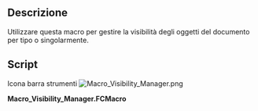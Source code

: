 <languages/>

{{Macro/it
|Name=Visibility_Manager
|Icon=Macro_Visibility_Manager.png
|Description=Utilizzarlo per gestire la visibilità degli oggetti del documento.<br/>Esistono due modalità operative: ''Mostra tutto'' e ''Mostra tipi''.<br/>
Nella modalità ''Mostra tipi'' (l'impostazione predefinita) viene visualizzato solo un elenco dei tipi di oggetti, ad es. Body, Sketch, Pad, Extrude.<br/>
Attivando/disattivando uno dei tipi verrà impostata la visibilità di tutti gli oggetti documento di quel tipo nel documento attivo.<br/>
Nella modalità ''Mostra tutto'' (premi il tasto Maiusc durante l'esecuzione della macro) viene visualizzata una casella di controllo diversa per ciascun oggetto documento, in ordine alfabetico.<br/>
È possibile attivare/disattivare la visibilità di ciascun oggetto individualmente.
|Author=TheMarkster
|Version=1.06
|Date=2020-06-18
|FCVersion=All
|Download=[https://wiki.freecad.org/images/c/c8/Macro_Visibility_Manager.png ToolBar Icon]
}}

<span id="Description"></span>
==Descrizione==

Utilizzare questa macro per gestire la visibilità degli oggetti del documento per tipo o singolarmente.

==Script== 

Icona barra strumenti [[Image:Macro_Visibility_Manager.png]]

'''Macro_Visibility_Manager.FCMacro'''

{{MacroCode|code=
# -*- coding: utf-8 -*-
"""
***************************************************************************
*   Copyright (c) 2019 <TheMarkster>                                 *
*                                                                         *
*   This file is a supplement to the FreeCAD CAx development system.      *
*                                                                         *
*   This program is free software; you can redistribute it and/or modify  *
*   it under the terms of the GNU Lesser General Public License (LGPL)    *
*   as published by the Free Software Foundation; either version 2 of     *
*   the License, or (at your option) any later version.                   *
*                                                                         *
*   This software is distributed in the hope that it will be useful,      *
*   but WITHOUT ANY WARRANTY; without even the implied warranty of        *
*   MERCHANTABILITY or FITNESS FOR A PARTICULAR PURPOSE.  See the         *
*   GNU Library General Public License at http://www.gnu.org/licenses     *
*   for more details.                                                     *
*                                                                         *
*   For more information about the GNU Library General Public License     *
*   write to the Free Software Foundation, Inc., 59 Temple Place,         *
*   Suite 330, Boston, MA  02111-1307 USA                                 *
*                                                                         *
***************************************************************************
"""

"""
Visibility_Manager Macro

Use this to manage the visibility of document objects.

There are 2 modes of operation: Show All and Show Types.

In Show Types mode (the default) you only see a list of the types
of objects, e.g. Body, Sketch, Pad, Extrude.

Toggling one of the types off/on will set the visibility of all document
objects of that type in the active document.

In Show All mode (Press Shift key while executing the macro) you see 
a different checkbox for each and every document object, sorted
alphabetically.  You can toggle each object's visibility individually.

"""

__title__ = "Visibility_Manager"
__author__ = "TheMarkster"
__url__ = ""
__Wiki__ = "https://wiki.freecad.org/Macro_Visibility_Manager"
__date__ = "2020.06.18"
__version__ = 1.06

import FreeCAD
from PySide import QtCore, QtGui
import time

class Dlg(QtGui.QDialog):
    def __init__(self, bShowAll=False):
        QtGui.QDialog.__init__(self)
        self.types={} #dict of types
        self.showAll = bShowAll
        self.reload = False
        self.infoLabel = QtGui.QLabel()
        self.infoLabel.mousePressEvent = self.label_clicked
        if self.showAll:
            self.infoLabel.setText("Show All mode")
        else:
            self.infoLabel.setText("Show by Type mode")
        checkboxLayout = QtGui.QVBoxLayout()
        self.checkboxes = []
        widget = QtGui.QWidget() #will hold scroll area
        checkboxLayout = QtGui.QVBoxLayout()
        self.addCheckboxes(checkboxLayout)  
        widget.setLayout(checkboxLayout)

        #Scroll Area Properties
        scroll = QtGui.QScrollArea()
        scroll.setVerticalScrollBarPolicy(QtCore.Qt.ScrollBarAlwaysOn)
        scroll.setHorizontalScrollBarPolicy(QtCore.Qt.ScrollBarAlwaysOff)
        scroll.setWidgetResizable(True)
        scroll.setWidget(widget)
        vLayout = QtGui.QVBoxLayout()
        vLayout.addWidget(scroll)

        #buttons = QtGui.QDialogButtonBox(
        #    QtGui.QDialogButtonBox.Ok.__or__(QtGui.QDialogButtonBox.Cancel),
        #    QtCore.Qt.Horizontal, self)
        buttons = QtGui.QDialogButtonBox(QtGui.QDialogButtonBox.Ok, QtCore.Qt.Horizontal,self)
        buttons.addButton(QtGui.QDialogButtonBox.Cancel)
        mode_button = buttons.addButton('Switch Mode', QtGui.QDialogButtonBox.ActionRole)
        mode_button.clicked.connect(self.label_clicked)
        buttons.accepted.connect(self.accept)
        buttons.rejected.connect(self.reject)
        buttons.setCenterButtons(True)
        layout = QtGui.QVBoxLayout()
        layout.addWidget(self.infoLabel)
        layout.addLayout(vLayout)
        layout.addWidget(buttons)
        self.setLayout(layout)

    def label_clicked(self, event):
        self.reload = True
        self.close()
        QtGui.QApplication.processEvents()
        time.sleep(0.1)

    def addCheckboxes (self, cbLayout):
        objectList = FreeCAD.ActiveDocument.findObjects()
        objectList.sort(key=lambda x: x.Name, reverse=False)
        nameList = []
        for obj in objectList:
            if not self.nameInList(obj.Name, nameList):
                nameList.append(obj.Name)
                self.newType(obj.Name)

        all = QtGui.QCheckBox("All", self)
        all.setObjectName("all")
        all.toggled.connect(self.allToggled)
        cbLayout.addWidget(all)
        self.checkboxes = [all]
        for name in nameList:
            for nn in range(0,len(self.types[name])):
                objLabel = getattr(FreeCAD.ActiveDocument,self.types[name][nn]).Label
                objName = self.types[name][nn]
                if objLabel != objName and self.showAll:
                    ck = QtGui.QCheckBox(self.types[name][nn]+" ("+objLabel+")", self)
                else:
                    ck = QtGui.QCheckBox(objName,self)
                ck.setObjectName(objName)

                if getattr(FreeCAD.ActiveDocument,self.types[name][nn]).ViewObject.Visibility:
                    ck.setCheckState(QtCore.Qt.Checked)
                else:
                    ck.setCheckState(QtCore.Qt.Unchecked)
                if nn != 0 and not self.showAll:
                    ck.hide()
                cbLayout.addWidget(ck)
                self.checkboxes.append(ck)
    
    def addToTypes(self, typeName, name):
        self.types[typeName].append(name)

    def newType(self, typeName):
        self.types[typeName] = [typeName]
    
    def nameInList(self, name, nameList):
        """ check if name is in nameList
            e.g. name = "Extrude002"
            nameList = ["Extrude", "Extrude001", "Extrude002"...]
        """
        for nl in nameList:
            if nl in name and nl[:3] == name[:3]:
                self.addToTypes(nl,name)
                return True
        return False

    def allToggled(self):
        """all checkbox was toggled"""
        allState = self.checkboxes[0].checkState()
        for ii in range(1,len(self.checkboxes)):
            self.checkboxes[ii].setCheckState(allState)

    def accept(self):
        """user clicked Ok"""
        self.setWindowOpacity(0.85)
        self.infoLabel.setText("Working...")
        if self.showAll:
            for ii in range(1, len(self.checkboxes)):
                name = self.checkboxes[ii].objectName()
                state = self.checkboxes[ii].checkState()
            
                if state == QtCore.Qt.Checked:
                    obj = getattr(FreeCAD.ActiveDocument, name)
                    if not obj.ViewObject.Visibility:
                        obj.ViewObject.Visibility = True
                else:
                    obj = getattr(FreeCAD.ActiveDocument, name)
                    if obj.ViewObject.Visibility:
                        obj.ViewObject.Visibility = False
                QtGui.QApplication.processEvents()
                time.sleep(0.01)
        else: #show type mode
            for ii in range(1, len(self.checkboxes)):
                if not self.checkboxes[ii].isVisible():
                    continue
                name = self.checkboxes[ii].objectName()
                state = self.checkboxes[ii].checkState()
            
                if state == QtCore.Qt.Checked:
                    for n in self.types[name]:
                        obj = getattr(FreeCAD.ActiveDocument, n)
                        obj.ViewObject.Visibility = True
                else:
                    for n in self.types[name]:
                        obj = getattr(FreeCAD.ActiveDocument, n)
                        obj.ViewObject.Visibility = False
                QtGui.QApplication.processEvents()
                time.sleep(0.01)
        self.close()


showAll = False
modifiers = QtGui.QApplication.keyboardModifiers()
if modifiers == QtCore.Qt.ShiftModifier:
    showAll = True
if FreeCAD.ActiveDocument:
    dlg = Dlg(showAll)
    dlg.setWindowTitle("Visibility Manager v"+str(__version__))
    result = dlg.exec_()
    while dlg.reload:
        showAll = not dlg.showAll
        dlg = Dlg(showAll)
        dlg.setWindowTitle("Visibility Manager v"+str(__version__))
        result = dlg.exec_()
else:
    FreeCAD.Console.PrintWarning("Visibility Manager v"+str(__version__)+": no active document\n")
}}